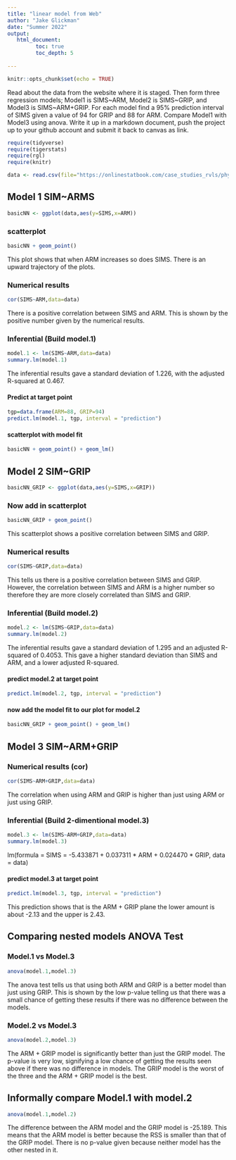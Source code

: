 ```yaml
---
title: "linear model from Web"
author: "Jake Glickman"
date: "Summer 2022"
output:
   html_document:
         toc: true
         toc_depth: 5
        
---
```


```r
knitr::opts_chunk$set(echo = TRUE)
```

Read about the data from the website where it is staged.  Then form three regression models; Model1 is SIMS~ARM, Model2 is SIMS~GRIP, and Model3 is SIMS~ARM+GRIP. For each model find a 95% prediction interval of SIMS given a value of 94  for GRIP and 88 for ARM. Compare Model1 with Model3 using anova. Write it up in a markdown document, push the project up to your github account and submit it back to canvas as link. 

 


```r
require(tidyverse)
require(tigerstats)
require(rgl)
require(knitr)

```

```r
data <- read.csv(file="https://onlinestatbook.com/case_studies_rvls/physical_strength/data.txt",sep="",header=TRUE)  

```

## Model 1 SIM~ARMS

```r
basicNN <- ggplot(data,aes(y=SIMS,x=ARM))
```



### scatterplot

```r
basicNN + geom_point()
```

This plot shows that when ARM increases so does SIMS. There is an upward trajectory of the plots.

### Numerical results

```r
cor(SIMS~ARM,data=data)
```

There is a positive correlation between SIMS and ARM. This is shown by the positive number given by the numerical results.

### Inferential  (Build model.1)

```r
model.1 <- lm(SIMS~ARM,data=data)
summary.lm(model.1)
```

The inferential results gave a standard deviation of 1.226, with the adjusted R-squared at 0.467. 

#### Predict at target point

```r
tgp=data.frame(ARM=88, GRIP=94)
predict.lm(model.1, tgp, interval = "prediction")
```

#### scatterplot with model fit
  
```r
basicNN + geom_point() + geom_lm()
```


## Model 2 SIM~GRIP

```r
basicNN_GRIP <- ggplot(data,aes(y=SIMS,x=GRIP))
```

### Now add in scatterplot

```r
basicNN_GRIP + geom_point()
```

This scatterplot shows a positive correlation between SIMS and GRIP.

### Numerical results 

```r
cor(SIMS~GRIP,data=data)
```

This tells us there is a positive correlation between SIMS and GRIP. However, the correlation between SIMS and ARM is a higher number so therefore they are more closely correlated than SIMS and GRIP.

### Inferential  (Build model.2)

```r
model.2 <- lm(SIMS~GRIP,data=data)
summary.lm(model.2)
```

The inferential results gave a standard deviation of 1.295 and an adjusted R-squared of 0.4053. This gave a higher standard deviation than SIMS and ARM, and a lower adjusted R-squared.  


#### predict model.2 at target point

```r
predict.lm(model.2, tgp, interval = "prediction")
```

#### now add the model fit to our plot for model.2
  
```r
basicNN_GRIP + geom_point() + geom_lm()
```

## Model 3 SIM~ARM+GRIP

### Numerical results (cor)

```r
cor(SIMS~ARM+GRIP,data=data)
```

The correlation when using ARM and GRIP is higher than just using ARM or just using GRIP.
  
### Inferential  (Build 2-dimentional model.3)

```r
model.3 <- lm(SIMS~ARM+GRIP,data=data)
summary.lm(model.3)
```

lm(formula = SIMS = -5.433871 + 0.037311 * ARM + 0.024470 * GRIP, data = data)

#### predict model.3 at target point
  
```r
predict.lm(model.3, tgp, interval = "prediction")
```

This prediction shows that is the ARM + GRIP plane the lower amount is about -2.13 and the upper is 2.43.

## Comparing nested models ANOVA Test

### Model.1 vs Model.3

```r
anova(model.1,model.3)
```

The anova test tells us that using both ARM and GRIP is a better model than just using GRIP. This is shown by the low p-value telling us that there was a small chance of getting these results if there was no difference between the models.

### Model.2 vs Model.3

```r
anova(model.2,model.3)
```

The ARM + GRIP model is significantly better than just the GRIP model. The p-value is very low, signifying a low chance of getting the results seen above if there was no difference in models. The GRIP model is the worst of the three and the ARM + GRIP model is the best.

## Informally compare Model.1 with model.2

```r
anova(model.1,model.2)
```

The difference between the ARM model and the GRIP model is -25.189. This means that the ARM model is better because the RSS is smaller than that of the GRIP model. There is no p-value given because neither model has the other nested in it.
